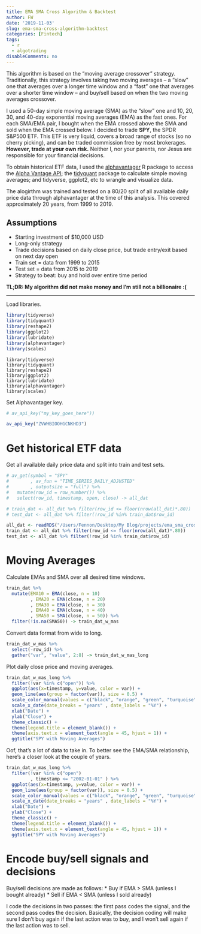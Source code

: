 ```yaml
---
title: EMA SMA Cross Algorithm & Backtest
author: FW
date: '2019-11-03'
slug: ema-sma-cross-algorithm-backtest
categories: [Fintech]
tags:
  - r
  - algotrading
disableComments: no
---
```


This algorithm is based on the "moving average crossover" strategy. Traditionally, this strategy involves taking two moving averages -- a "slow" one that averages over a longer time window and a "fast" one that averages over a shorter time window -- and buy/sell based on when the two moving averages crossover.

I used a 50-day simple moving average (SMA) as the "slow" one and 10, 20, 30, and 40-day exponential moving averages (EMA) as the fast ones. For each SMA/EMA pair, I bought when the EMA crossed above the SMA and sold when the EMA crossed below. I decided to trade **SPY**, the SPDR S&P500 ETF. This ETF is very liquid, covers a broad range of stocks (so no cherry picking), and can be traded commission free by most brokerages. **However, trade at your own risk.** Neither I, nor your parents, nor Jesus are responsible for your financial decisions. 

To obtain historical ETF data, I used the <a href="https://github.com/business-science/alphavantager">alphavantager</a> R package to access the <a href="https://www.alphavantage.co/documentation/">Alpha Vantage API</a>; the <a href="https://github.com/business-science/tidyquant">tidyquant</a> package to calculate simple moving averages; and tidyverse, ggplot2, etc to wrangle and visualize data.

The alogirthm was trained and tested on a 80/20 split of all available daily price data through alphavantager at the time of this analysis. This covered approximately 20 years, from 1999 to 2019.

## Assumptions

* Starting investment of $10,000 USD
* Long-only strategy
* Trade decisions based on daily close price, but trade entry/exit based on next day open
* Train set = data from 1999 to 2015
* Test set = data from 2015 to 2019
* Strategy to beat: buy and hold over entire time period

**TL;DR: My algorithm did not make money and I'm still not a billionaire :( **

***

Load libraries.

```r
library(tidyverse)
library(tidyquant)
library(reshape2)
library(ggplot2)
library(lubridate)
library(alphavantager)
library(scales)
```

```
library(tidyverse)
library(tidyquant)
library(reshape2)
library(ggplot2)
library(lubridate)
library(alphavantager)
library(scales)
```

Set Alphavantager key.
```r
# av_api_key("my_key_goes_here"))
```
```r
av_api_key("ZVWHBIOOHGCNKHD3")
```

# Get historical ETF data

Get all available daily price data and split into train and test sets.

```r
# av_get(symbol = "SPY"
#        , av_fun = "TIME_SERIES_DAILY_ADJUSTED"
#        , outputsize = "full") %>%
#   mutate(row_id = row_number()) %>%
#   select(row_id, timestamp, open, close) -> all_dat

# train_dat <- all_dat %>% filter(row_id <= floor(nrow(all_dat)*.80))
# test_dat <- all_dat %>% filter(!row_id %in% train_dat$row_id)
```

```r
all_dat <- readRDS("/Users/Fennon/Desktop/My Blog/projects/ema_sma_cross/all_dat.rds")
train_dat <- all_dat %>% filter(row_id <= floor(nrow(all_dat)*.80))
test_dat <- all_dat %>% filter(!row_id %in% train_dat$row_id)
```


# Moving Averages

Calculate EMAs and SMA over all desired time windows.

```r
train_dat %>%
  mutate(EMA10 = EMA(close, n = 10)
         , EMA20 = EMA(close, n = 20)
         , EMA30 = EMA(close, n = 30)
         , EMA40 = EMA(close, n = 40)
         , SMA50 = SMA(close, n = 50)) %>%
  filter(!is.na(SMA50)) -> train_dat_w_mas
```

Convert data format from wide to long.

```r
train_dat_w_mas %>%
  select(-row_id) %>% 
  gather("var", "value", 2:8) -> train_dat_w_mas_long
```


Plot daily close price and moving averages.

```r
train_dat_w_mas_long %>% 
  filter(!var %in% c("open")) %>% 
  ggplot(aes(x=timestamp, y=value, color = var)) +
  geom_line(aes(group = factor(var)), size = 0.5) +
  scale_color_manual(values = c("black", "orange", "green", "turquoise", "magenta", "blue")) +
  scale_x_date(date_breaks = "years" , date_labels = "%Y") +
  xlab("Date") +
  ylab("Close") +
  theme_classic() +
  theme(legend.title = element_blank()) +
  theme(axis.text.x = element_text(angle = 45, hjust = 1)) +
  ggtitle("SPY with Moving Averages")
```

Oof, that's a lot of data to take in. To better see the EMA/SMA relationship, here's a closer look at the couple of years.

```r
train_dat_w_mas_long %>% 
  filter(!var %in% c("open")
         , timestamp <= "2002-01-01" ) %>% 
  ggplot(aes(x=timestamp, y=value, color = var)) +
  geom_line(aes(group = factor(var)), size = 0.5) +
  scale_color_manual(values = c("black", "orange", "green", "turquoise", "magenta", "blue")) +
  scale_x_date(date_breaks = "years" , date_labels = "%Y") +
  xlab("Date") +
  ylab("Close") +
  theme_classic() +
  theme(legend.title = element_blank()) +
  theme(axis.text.x = element_text(angle = 45, hjust = 1)) +
  ggtitle("SPY with Moving Averages")
```

# Encode buy/sell signals and decisions

Buy/sell decisions are made as follows:
* Buy if EMA > SMA (unless I bought already)
* Sell if EMA < SMA (unless I sold already)

I code the decisions in two passes: the first pass codes the signal, and the second pass codes the decision. Basically, the decision coding will make sure I don't buy again if the last action was to buy, and I won't sell again if the last action was to sell. 


